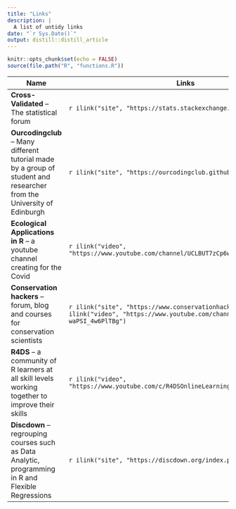 ```yaml
---
title: "Links"
description: |
  A list of untidy links
date: "`r Sys.Date()`"
output: distill::distill_article
---
```

```r
knitr::opts_chunk$set(echo = FALSE)
source(file.path("R", "functions.R"))
```

| Name                                      | Links |
|-------------------------------------------|-------|
|**Cross-Validated** -- The statistical forum|`r ilink("site", "https://stats.stackexchange.com/")`|
|**Ourcodingclub** -- Many different tutorial made by a group of student and researcher from the University of Edinburgh |`r ilink("site", "https://ourcodingclub.github.io/tutorials.html")`|
|**Ecological Applications in R** -- a youtube channel creating for the Covid |`r ilink("video", "https://www.youtube.com/channel/UCLBUT7zCp6wW_BXvc8094dA")`|
|**Conservation hackers** -- forum, blog and courses for conservation scientists  |`r ilink("site", "https://www.conservationhackers.org/")``r ilink("video", "https://www.youtube.com/channel/UCSH4ctGD-waPSI_4w6PlTBg")`|
|**R4DS** -- a community of R learners at all skill levels working together to improve their skills  |`r ilink("video", "https://www.youtube.com/c/R4DSOnlineLearningCommunity/featured")`|
|**Discdown** -- regrouping courses such as Data Analytic, programming in R and Flexible Regressions  |`r ilink("site", "https://discdown.org/index.php")`|


